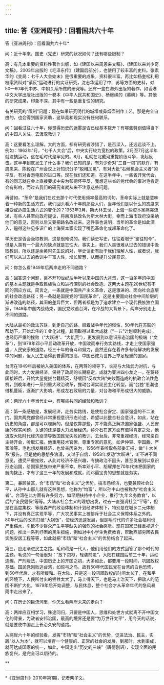 ```yaml
---
---
---
```

title: 答《亚洲周刊》：回看国共六十年
---




答《亚洲周刊》：回看国共六十年*



问：近十年来，国史（党史）研究的状况如何？还有哪些限制？

高：有几本重要的资料性著作出版，如《建国以来周恩来文稿》、《建国以来刘少奇文稿》，2003年出版的《毛泽东传》（建国后部分），也使用了较丰富的史料。张素华的《变局：七千人大会始末》是很重要的成果，资料很丰富。再比如杨奎松利用档案资料对“镇反”运动进行的实证研究，沈志华运用了中、苏等方面的史料，对50—60年代中苏、中朝关系所做的研究等。还有一些在海外出版的著作，如香港中文大学出版社出版的十卷本《中华人民共和国史》、杨继绳的《墓碑》等。其他的研究成果，印象不深，其中有一些是重复性的研究。

有关研究的“限制”问题：现在如果研究明代的城墙或鼻烟壶制作工艺，那是完全自由的，也会得到国家资助，这毕竟和现实没有任何联系。



问：回看过往六十年，你觉得历史的迷雾是否已经基本拨开？有哪些特别值得当下的中国人关注，去汲取教训？

高：这要看怎么理解。大的方面，都有研究者涉猎了，是否深入，还远远谈不上。例如：1962年1月，“七千人大会”后，中央实行较为宽松的政策，2月至7月这半年就没搞运动，这在毛时代是罕见的。8月，毛就在北戴河重提阶级斗争，发起反击。这半年到底发生了什么事？我们已知的是，有刘少奇对“三自一包”的默许，有周恩来、陈毅在广州会议上对知识分子“脱帽加冕”，有对大批“右倾机会主义者”的平反，有对香港电影的进口等。现在我们还知道，在这半年中，一些省开党代会，有的同志就在会上直接要求中央为彭德怀平反，我想这些省的党代会的事对毛肯定会有影响，而过去我们的研究者就从来不注意这些问题。

再譬如，“革命”是我们在过去那个时代使用频率最高的词句，革命实际上就是意味着一种新的生活方式，我们回头看六十年前那些人们，当年他们是以什么的态度来接受或适应生活方式的变化的？1953年3月，斯大林去世，上海一些资本家痛哭流涕，有些人甚至向政府提议，将南京路改名为斯大林大街，幸而上海市政府没采纳他们的意见，否则以后又要把路名改过来。这件事也说明，当年的革命是如此深入，逼得这些见多识广的上海资本家实现了嘴巴革命化或超革命化了。

学历史是否会汲取教训，这是很难说的。我们读史写史，往往着眼于“鉴往知今”，但是人类有一个最大的缺点就是忘性大，事实上，我们人类很难从过去的错误中汲取教训，所以还是余英时先生说的对，学史读史有助于我们理解人性，或者说，我们可以从过去的教训中丰富人性，增长智慧，从而提升公民意识。



问：你怎么看1949年后两岸走的不同道路？

高：回答这个问题，离不开19世纪后半叶以来中国的大背景，这一百多年的中国的基本主题就是争取民族独立和进行深刻的社会改造。这两大主题在20世纪有不同的回应方式，简言之，一条就是中国共产主义革命，这是激进的、面向社会底层的社会改造路径；另一条就是国民党的“国民革命”，这是主要面向社会中间阶层的渐进改造的路径，其间的差异巨大，但两者都是为了追求建立一个现代民族独立国家，1949年中国内战结束，国民党败逃台湾，在冷战的大背景下，两岸分别走上不同的道路。

大陆从最初的效法苏联，到走自己的路，顺着战争年代的惯性，50年代在苏联的帮助下，开始宏伟的工业化过程，其间取得过重大成就（“一五”计划顺利完成），也经历严重的挫败（“大跃进”、“大饥荒”），更发展到以意识形态治国的极端（“文革”），到1979年邓小平启动改革开放，中国改而奉行务实路线，才走上使国家强盛、人民安康的道路，经三十年的奋斗和努力，虽然还存在着许多有待解决的发展中的问题，但人民生活得到普遍的提高，中国已成为世界上举足轻重的国家。

台湾在1949年后被纳入美国的体系，在两蒋的领导下，长期与大陆武力对抗，与此同时，大力发展经济，保持了政局的长期稳定，成就为亚洲四小龙之一。在蒋经国接班后，开始大量提拔台籍精英，舒缓因“反攻大陆”失败而造成的执政合法性危机，到晚年进行一系列重大政治改革，推动台湾实现民主化转型，而“台独”思潮也借机蔓延，逐渐扩大影响，形成左右政局的力量，对台海和平形成很大的威胁。



问：两岸六十年当代史中，有哪些共同的经验和教训？

高：第一条感触是，发展经济，走务实路线，是使社会安定、国家强盛的不二法门。国共两党都曾经非常重视意识形态论述，希望以此整合社会意识，如此，站在历史的角度，都是可以理解的，但是仅靠那些，并不能真正解决国家强盛、人民安康的现实问题，关键的还是要大力发展经济。蒋介石在这方面有值得肯定之处，他汲取大陆时代经济崩溃导致国民党失败的教训，去台后，非常重视经济，经常亲自主持开会，听取汇报。他重用技术官僚，尊重专家的意见，如尹仲容、李国鼎、严家淦等。毛也想发展经济，也曾亲历亲为，1956年春听取各部委汇报，做“十大关系”报告，但是他的思想多浪漫，又过于自信，1958年发动“大跃进”，听不进不同意见，遭受严重挫败，从此对经济不感兴趣，专搞政治不回头，甚至发展到以意识形态治国，给国家民族带来严重不幸。所幸邓小平、胡耀邦在70年代末把国家的航向拨正，才有了这三十年的发展和成就，而邓最宝贵的思想就是务实。

第二，兼顾贫富，合“市场”和“社会主义”之优势。搞市场经济，也要兼顾社会公平，从孙中山那儿就有这种思想，他称为“均富”，所以孙中山也被称为“社会主义者”。台湾在此方面有许多努力，如早期扶持中小企业，推行“九年义务教育”，以后的“全民健保”等等。大陆从社会主义的理想出发，过去一直强调社会“平等”，但是在高度集权、等级森严的政治体制和计划经济体制下，特别是在城乡二元体制下，并没有真正实现平等，广大农民事实上被排斥于社会主义保障体系之外的。80年代后的改革打破“大锅饭”，使经济迅速发展，但是毛时代的许多社会福利也严重缩水，引致不少群众产生平等缺失的强烈的社会感觉。现在国家已经重视这个问题，推出一系列纾困的民生措施，例如对中小学生免费教育，帮助西部穷困农民实施安居工程等等，如此就把“市场”和“社会主义”的优势结合了起来。

第三，应走渐进民主之路。毛和蒋是一代人，他们用他们的方式回答了那个时代的主题。毛说的一句话很对：“放下包袱，轻装前进”，大陆在建国后前三十年，运动连绵，严刑峻法，中国历史上的开国之初，大多如此，都要用一段时间，巩固政权基础。国民党刚败逃台湾，如惊弓之鸟，故有50年代国民党在台湾的白色恐怖，到60年代后，才有所缓和。在大陆，只是这一段巩固政权的时间太长了，在和平的环境下，人民所付出的牺牲太大了，马上得天下，也是马上治天下，把敌人的范围不断扩大化，1979年后开始调整，与民休息，整个社会才从革命年代的急风暴雨中走出来了。



问：在历史的巨流河里，你怎么看两岸未来的走向？

高：两岸应互相学习，殊途同归，只要是中国人，思维和处世方式就离不开中国文化的背景，为政者安邦治国，最高的境界还是要“为万世开太平”，用今天的话说，就是要使中国走上长治久安的道路。

从两岸六十年的经验看，发挥“市场”和“社会主义”的优势，促进法治、民主，实践“以人为本”，就可以培育一个健康的、正常的社会的发展，到那时，水到渠成，就可达成国家的统一，如此，中国走出“历史的三峡”（唐德刚语），实现全面的民族复兴，是完全可以期待的。



**


***



*《亚洲周刊》2010年第1期，记者柴子文。